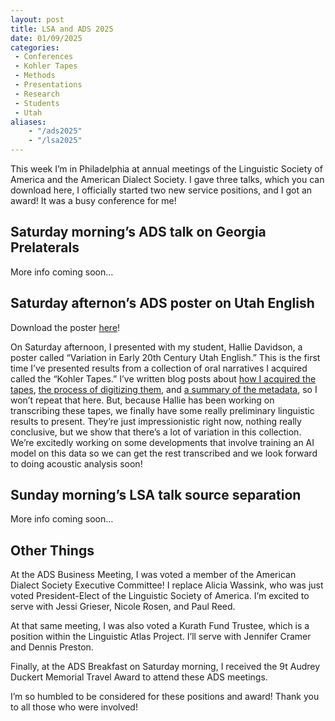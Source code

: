 ```yaml
---
layout: post
title: LSA and ADS 2025
date: 01/09/2025
categories: 
 - Conferences
 - Kohler Tapes
 - Methods
 - Presentations
 - Research
 - Students
 - Utah
aliases: 
    - "/ads2025"
    - "/lsa2025"
---
```


This week I'm in Philadelphia at annual meetings of the Linguistic Society of America and the American Dialect Society. I gave three talks, which you can download here, I officially started two new service positions, and I got an award! It was a busy conference for me!

## Saturday morning's ADS talk on Georgia Prelaterals

More info coming soon…

## Saturday afternon's ADS poster on Utah English

:::callout-tip
Download the poster [here](/downloads/250111-ADS2025_Kohler.pdf)!
:::

On Saturday afternoon, I presented with my student, Hallie Davidson, a poster called "Variation in Early 20th Century Utah English." This is the first time I've presented results from a collection of oral narratives I acquired called the "Kohler Tapes." I've written blog posts about [how I acquired the tapes](/blog/kohler-tapes), [the process of digitizing them](/blog/kohler-tapes-update), and [a summary of the metadata](/blog/kohler-tapes-update2), so I won't repeat that here. But, because Hallie has been working on transcribing these tapes, we finally have some really preliminary linguistic results to present. They're just impressionistic right now, nothing really conclusive, but we show that there's a lot of variation in this collection. We're excitedly working on some developments that involve training an AI model on this data so we can get the rest transcribed and we look forward to doing acoustic analysis soon!

## Sunday morning's LSA talk source separation

More info coming soon…

## Other Things

At the ADS Business Meeting, I was voted a member of the American Dialect Society Executive Committee! I replace Alicia Wassink, who was just voted President-Elect of the Linguistic Society of America. I'm excited to serve with Jessi Grieser, Nicole Rosen, and Paul Reed.

At that same meeting, I was also voted a Kurath Fund Trustee, which is a position within the Linguistic Atlas Project. I'll serve with Jennifer Cramer and Dennis Preston.

Finally, at the ADS Breakfast on Saturday morning, I received the 9t Audrey Duckert Memorial Travel Award to attend these ADS meetings. 

I'm so humbled to be considered for these positions and award! Thank you to all those who were involved! 